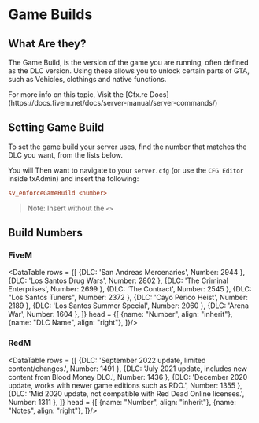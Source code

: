 
# Game Builds

## What Are they?

The Game Build, is the version of the game you are running, often defined as the DLC version.
Using these allows you to unlock certain parts of GTA, such as Vehicles, clothings and native functions.

<Callout type="info">
  For more info on this topic, Visit the [Cfx.re Docs](https://docs.fivem.net/docs/server-manual/server-commands/)
</Callout>

## Setting Game Build

To set the game build your server uses, find the number that matches the DLC you want, from the lists below.

You will Then want to navigate to your `server.cfg` (or use the `CFG Editor` inside txAdmin) and insert the following:

```cfg
sv_enforceGameBuild <number>
```
> Note: Insert without the `<>`

## Build Numbers

### FiveM

<DataTable rows = {[
  {DLC: 'San Andreas Mercenaries', Number: 2944 },
  {DLC: 'Los Santos Drug Wars', Number: 2802 },
  {DLC: 'The Criminal Enterprises', Number: 2699 },
  {DLC: 'The Contract', Number: 2545 },
  {DLC: "Los Santos Tuners", Number: 2372 },
  {DLC: 'Cayo Perico Heist', Number: 2189 },
  {DLC: 'Los Santos Summer Special', Number: 2060 },
  {DLC: 'Arena War', Number: 1604 },
]} head = {[
 {name: "Number", align: "inherit"},
 {name: "DLC Name", align: "right"},
]}/>

### RedM

<DataTable rows = {[
  {DLC: 'September 2022 update, limited content/changes.', Number: 1491 },
  {DLC: 'July 2021 update, includes new content from Blood Money DLC.', Number: 1436 },
  {DLC: 'December 2020 update, works with newer game editions such as RDO.', Number: 1355 },
  {DLC: 'Mid 2020 update, not compatible with Red Dead Online licenses.', Number: 1311 },
]} head = {[
 {name: "Number", align: "inherit"},
 {name: "Notes", align: "right"},
]}/>


